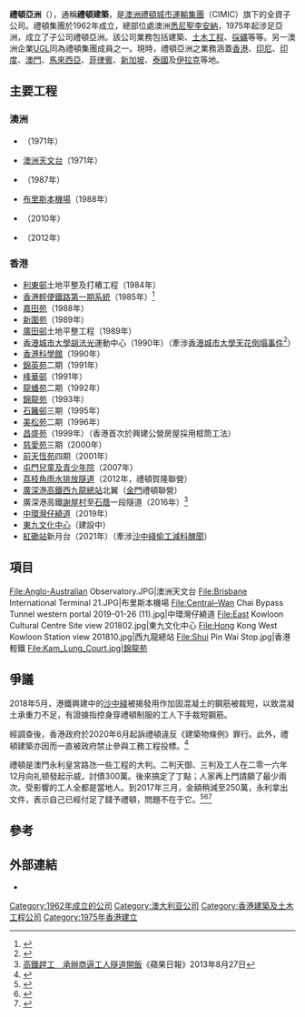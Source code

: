 {{Infobox company 
| name = 禮頓亞洲有限公司
| name_en = Leighton Asia Limited
| logo = Leighton_Asia_Logo.jpg
| logo_size = 90px
| image = HK 灣仔北 Wan Chai North 港灣道 Harbour Road 新鴻基中心 Sun Hung Kai Centre facades Harbour Drive Causeway Centre evening July 2020 SS2 03.jpg
| image_size = 220px
| image_caption = 禮頓總部位於新鴻基中心
| type = [[有限公司|有限公司]]
| traded_as = 
| foundation = 1975年
| founder= 
| location = [[香港|香港]][[灣仔|灣仔]][[新鴻基中心|新鴻基中心]]
| key_people = 
| industry = [[建築工程|建築工程]]<br />[[土木工程|土木工程]]
| products = 
| revenue = 
| operating_income = 
| net_income = 
| num_employees =
| parent = [[禮頓城市運輸集團|禮頓城市運輸集團]]
| subsid = 禮頓建築（亞洲）有限公司
| homepage = {{Official website}}
| caption   = 
| footnotes =
| predecessor = 
}}
'''禮頓亞洲'''（{{lang-en|Leighton Asia}}），通稱'''禮頓建築'''，是[[澳洲|澳洲]][[禮頓城市運輸集團|禮頓城市運輸集團]]（CIMIC）旗下的全資子公司。禮頓集團於1962年成立，總部位處澳洲[[悉尼|悉尼]][[聖李安納|聖李安納]]，1975年起涉足亞洲，成立了子公司禮頓亞洲。該公司業務包括建築、[[土木工程|土木工程]]、[[採礦|採礦]]等等。另一澳洲企業[[UGL|UGL]]同為禮頓集團成員之一。現時，禮頓亞洲之業務涵蓋[[香港|香港]]、[[印尼|印尼]]、[[印度|印度]]、[[澳門|澳門]]、[[馬來西亞|馬來西亞]]、[[菲律賓|菲律賓]]、[[新加坡|新加坡]]、[[泰國|泰國]]及[[伊拉克|伊拉克]]等地。

== 主要工程 ==
=== 澳洲 ===
* {{link-en|羅斯河大壩|Ross River Dam}}（1971年）
* [[澳洲天文台|澳洲天文台]]（1971年）
* {{link-en|伯德金大壩|Burdekin Dam}}（1987年）
* [[布里斯本機場|布里斯本機場]]（1988年）
* {{link-en|克萊姆·瓊斯隧道|Clem Jones Tunnel}}（2010年）
* {{link-en|布里斯班機場幹線|Airport Link, Brisbane}}（2012年）
=== 香港 ===
* [[利東邨|利東邨]]土地平整及打樁工程（1984年）
* [[香港輕鐵|香港輕便鐵路第一期系統]]（1985年）<ref>{{Cite web |archiveurl=https://web.archive.org/web/20030513005607/http://www.leightonasia.com/project_details.asp?ProjectCode=H2018&PageIndex=1&List=Country&Option=Hong+Kong |url=http://www.leightonasia.com/project_details.asp?ProjectCode=H2018&PageIndex=1&List=Country&Option=Hong+Kong |title=Light Rail Transit System |publisher=leighton asia |archivedate=2003-05-13}}</ref>
*[[嘉田苑|嘉田苑]]（1988年）
*[[新圍苑|新圍苑]]（1989年）
*[[廣田邨|廣田邨]]土地平整工程（1989年）
*[[香港城市大學|香港城市大學]][[胡法光|胡法光]]運動中心（1990年）（牽涉[[香港城市大學天花倒塌事件|香港城市大學天花倒塌事件]]<ref>{{Cite web|title=新聞刺針|url=https://www.facebook.com/news.lancet/videos/581939062217871/|work=www.facebook.com|accessdate=2019-03-08|language=zh-Hans}}</ref>）
* [[香港科學館|香港科學館]]（1990年）
* [[錦英苑|錦英苑]]二期（1991年）
* [[峰華邨|峰華邨]]（1991年）
* [[龍蟠苑|龍蟠苑]]二期（1992年）
* [[錦龍苑|錦龍苑]]（1993年）
* [[石籬邨|石籬邨]]三期（1995年）
* [[美松苑|美松苑]]二期（1996年）
* [[昌盛苑|昌盛苑]]（1999年）（香港首次於興建公營房屋採用框筒工法）
* [[慈愛苑|慈愛苑]]三期（2000年）
* [[天恆邨|前天恆苑]]四期（2001年）
* [[屯門兒童及青少年院|屯門兒童及青少年院]]（2007年）
* [[荔枝角雨水排放隧道|荔枝角雨水排放隧道]]（2012年，禮頓賀隆聯營）
* [[廣深港高速鐵路香港段|廣深港高鐵]][[香港西九龍站|西九龍總站]]北翼（[[金門建築|金門]]禮頓聯營）
* 廣深港高鐵[[謝屋村|謝屋村]]至[[石蔭|石蔭]]一段隧道（2016年）<ref>[http://hk.apple.nextmedia.com/news/art/20130827/18396240 高鐵趕工　承辦商逼工人隧道開飯]《蘋果日報》2013年8月27日</ref>
* [[中環灣仔繞道|中環灣仔繞道]]（2019年）
* [[東九文化中心|東九文化中心]]（建設中）
* [[紅磡站|紅磡站]]新月台（2021年）（牽涉[[沙中綫偷工減料醜聞|沙中綫偷工減料醜聞]]）

== 項目 ==
<gallery>
File:Anglo-Australian Observatory.JPG|澳洲天文台
File:Brisbane International Terminal 21.JPG|布里斯本機場
File:Central–Wan Chai Bypass Tunnel western portal 2019-01-26 (11).jpg|中環灣仔繞道
File:East Kowloon Cultural Centre Site view 201802.jpg|東九文化中心
File:Hong Kong West Kowloon Station view 201810.jpg|西九龍總站
File:Shui Pin Wai Stop.jpg|香港輕鐵
File:Kam_Lung_Court.jpg|錦龍苑
</gallery>

== 爭議 ==
{{main|沙中綫偷工減料醜聞}}
2018年5月，港鐵興建中的[[沙中綫|沙中綫]]被揭發用作加固混凝土的鋼筋被裁短，以致混凝土承重力不足，有證據指控身穿禮頓制服的工人下手裁短鋼筋。

經調查後，香港政府於2020年6月起訴禮頓違反《建築物條例》罪行。此外，禮頓建築亦因而一直被政府禁止參與工務工程投標。<ref>{{Cite news|url=https://www.hk01.com/%E7%A4%BE%E6%9C%83%E6%96%B0%E8%81%9E/481481/%E5%B1%8B%E5%AE%87%E7%BD%B2%E5%B7%B2%E6%AA%A2%E6%8E%A7%E7%A6%AE%E9%A0%93-%E6%AD%A3%E7%A0%94%E6%B8%AF%E9%90%B5%E8%B2%AC%E4%BB%BB-%E8%AD%B0%E5%93%A1-%E6%87%89%E6%8B%92%E4%BB%98%E9%A0%85%E7%9B%AE%E7%AE%A1%E7%90%86%E8%B2%BB|title=屋宇署已檢控禮頓　正研港鐵責任　議員：應拒付項目管理費|author=陳晶琦|date=2020年6月3日|work=香港01|publisher=|accessdate=|language=|format=}}</ref>

禮頓是澳門永利皇宮路氹一些工程的大判。二判天御、三判及工人在二零一六年12月向礼顿發起示威，討債300萬。後來搞定了丁點；人家再上門請願了最少兩次。受影響的工人全都是當地人。到2017年三月，金額稍減至250萬，永利拿出文件，表示自己已經付足了錢予禮頓，問題不在于它。<ref>{{Cite web|title=查找|url=http://macautimes.cc/history.asp?year=2016&month=12&day=2|access-date=2021-08-15|work=macautimes.cc}}</ref><ref>{{Cite web|title=新聞內容頁|url=http://www.jornalsisi.com/xirenews-cd.asp?id=19891|access-date=2021-08-15|work=www.jornalsisi.com}}</ref><ref>{{Cite web|title=新聞內容頁|url=http://macautimes.cc/news-cd.asp?id=21563|access-date=2021-08-15|work=macautimes.cc}}</ref>

== 參考 ==
{{reflist}}

== 外部連結 ==
* {{Official website}}

[[Category:1962年成立的公司|Category:1962年成立的公司]]
[[Category:澳大利亚公司|Category:澳大利亚公司]]
[[Category:香港建築及土木工程公司|Category:香港建築及土木工程公司]]
[[Category:1975年香港建立|Category:1975年香港建立]]